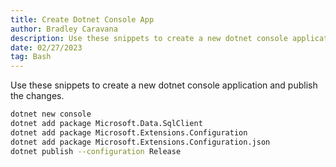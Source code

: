 ```yaml
---
title: Create Dotnet Console App
author: Bradley Caravana
description: Use these snippets to create a new dotnet console application.
date: 02/27/2023
tag: Bash
---
```


Use these snippets to create a new dotnet console application and publish the changes.

```bash
dotnet new console
dotnet add package Microsoft.Data.SqlClient
dotnet add package Microsoft.Extensions.Configuration
dotnet add package Microsoft.Extensions.Configuration.json
dotnet publish --configuration Release
```
